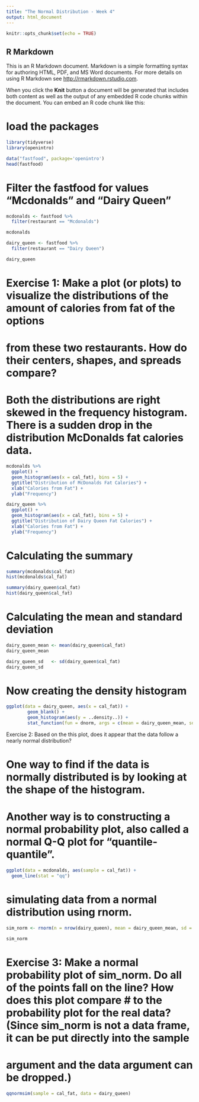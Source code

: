 ```yaml
---
title: "The Normal Distribution - Week 4"
output: html_document
---
```


```r
knitr::opts_chunk$set(echo = TRUE)
```

## R Markdown

This is an R Markdown document. Markdown is a simple formatting syntax for authoring HTML, PDF, and MS Word documents. For more details on using R Markdown see <http://rmarkdown.rstudio.com>.

When you click the **Knit** button a document will be generated that includes both content as well as the output of any embedded R code chunks within the document. You can embed an R code chunk like this:


# load the packages
```r
library(tidyverse)
library(openintro)

```


```r

data("fastfood", package='openintro')
head(fastfood)

```
# Filter the fastfood for values "Mcdonalds" and "Dairy Queen"
```r
mcdonalds <- fastfood %>%
  filter(restaurant == "Mcdonalds")

mcdonalds
```


```r
dairy_queen <- fastfood %>%
  filter(restaurant == "Dairy Queen")

dairy_queen
```

# Exercise 1: Make a plot (or plots) to visualize the distributions of the amount of calories from fat of the options 
# from these two restaurants. How do their centers, shapes, and spreads compare?

# Both the distributions are right skewed in the frequency histogram. There is a sudden drop in the distribution McDonalds fat calories data.
```r
mcdonalds %>%
  ggplot() +
  geom_histogram(aes(x = cal_fat), bins = 5) +
  ggtitle("Distribution of McDonalds Fat Calories") +
  xlab("Calories from Fat") +
  ylab("Frequency")
```

```r
dairy_queen %>%
  ggplot() +
  geom_histogram(aes(x = cal_fat), bins = 5) +
  ggtitle("Distribution of Dairy Queen Fat Calories") +
  xlab("Calories from Fat") +
  ylab("Frequency")
```
# Calculating the summary
```r
summary(mcdonalds$cal_fat)
hist(mcdonalds$cal_fat)
```

```r
summary(dairy_queen$cal_fat)
hist(dairy_queen$cal_fat)
```

# Calculating the mean and standard deviation
```r
dairy_queen_mean <- mean(dairy_queen$cal_fat)
dairy_queen_mean

```


```r

dairy_queen_sd   <- sd(dairy_queen$cal_fat)
dairy_queen_sd

```

# Now creating the density histogram
```r
ggplot(data = dairy_queen, aes(x = cal_fat)) +
        geom_blank() +
        geom_histogram(aes(y = ..density..)) +
        stat_function(fun = dnorm, args = c(mean = dairy_queen_mean, sd = dairy_queen_sd), col = "tomato")

```
Exercise 2: Based on the this plot, does it appear that the data follow a nearly normal distribution?

# One way to find if the data is normally distributed is by looking at the shape of the histogram.
# Another way is to constructing a normal probability plot, also called a normal Q-Q plot for “quantile-quantile”.

```r
ggplot(data = mcdonalds, aes(sample = cal_fat)) + 
  geom_line(stat = "qq")

```
# simulating data from a normal distribution using rnorm.

```r
sim_norm <- rnorm(n = nrow(dairy_queen), mean = dairy_queen_mean, sd = dairy_queen_sd)

sim_norm
```
# Exercise 3: Make a normal probability plot of sim_norm. Do all of the points fall on the line? How does this plot compare # to the probability plot for the real data? (Since sim_norm is not a data frame, it can be put directly into the sample 
# argument and the data argument can be dropped.)

```r

qqnormsim(sample = cal_fat, data = dairy_queen)

```


